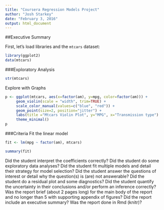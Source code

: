 ```yaml
---
title: "Coursera Regression Models Project"
author: "Josh Starkey"
date: "February 3, 2016"
output: html_document
---
```


##Executive Summary

First, let's load libraries and the <code>mtcars</code> dataset:
```r
library(ggplot2)
data(mtcars)
```

###Exploratory Analysis
```r
str(mtcars)
```

Explore with Graphs

```r
p <- ggplot(mtcars, aes(x=factor(am), y=mpg, color=factor(am))) +
     geom_violin(scale = "width", trim=TRUE) +
     scale_color_manual(values=c("blue", "red")) +
     geom_point(size=2, position="jitter") +
     labs(title ="Mtcars Violin Plot", y="MPG", x="Transmission type") +
     theme_minimal()
p
```
###Criteria
Fit the linear model
```r
fit <- lm(mpg ~ factor(am), mtcars)

summary(fit)
```

Did the student interpret the coefficients correctly?
Did the student do some exploratory data analyses?
Did the student fit multiple models and detail their strategy for model selection?
Did the student answer the questions of interest or detail why the question(s) is (are) not answerable?
Did the student do a residual plot and some diagnostics?
Did the student quantify the uncertainty in their conclusions and/or perform an inference correctly?
Was the report brief (about 2 pages long) for the main body of the report and no longer than 5 with supporting appendix of figures?
Did the report include an executive summary?
Was the report done in Rmd (knitr)?
